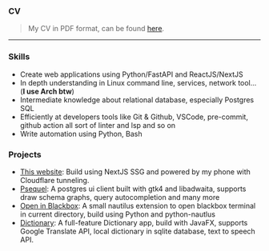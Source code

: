 ### CV

> My CV in PDF format, can be found [here](/docs/CV.pdf).

---

### Skills

-   Create web applications using Python/FastAPI and ReactJS/NextJS
-   In depth understanding in Linux command line, services, network tool... (**I use Arch btw**)
-   Intermediate knowledge about relational database, especially Postgres SQL
-   Efficiently at developers tools like Git & Github, VSCode, pre-commit, github action all sort of linter and lsp and so on
-   Write automation using Python, Bash

### Projects

-   [This website](https://github.com/ppvan/portfolio): Build using NextJS SSG and powered by my phone with Cloudflare tunneling.
-   [Psequel](https://github.com/ppvan/psequel): A postgres ui client built with gtk4 and libadwaita, supports draw schema graphs, query autocompletion and many more
-   [Open in Blackbox](https://github.com/ppvan/OpenInBlackBox): A small nautilus extension to open blackbox terminal in current directory, build using Python and python-nautlus
-   [Dictionary](https://github.com/ppvan/Dictionary): A full-feature Dictionary app, build with JavaFX, supports Google Translate API, local dictionary in sqlite database, text to speech API.
